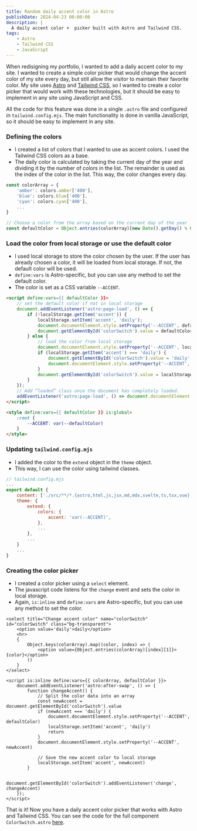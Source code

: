 ```yaml
---
title: Random daily accent color in Astro
publishDate: 2024-04-23 00:00:00
description: |
  A daily accent color +  picker built with Astro and Tailwind CSS.
tags:
    - Astro
    - Tailwind CSS
    - JavaScript
---
```


When redisigning my portfolio, I wanted to add a daily accent color to my site. I wanted to create a simple color picker that would change the accent color of my site every day, but still allow the visitor to maintain their favorite color. My site uses [Astro](https://astro.build/) and [Tailwind CSS](https://tailwindcss.com/), so I wanted to create a color picker that would work with these technologies, but it should be easy to implement in any site using JavaScript and CSS.

All the code for this feature was done in a single `.astro` file and configured in `tailwind.config.mjs`. The main functionality is done in vanilla JavaScript, so it should be easy to implement in any site. 

### Defining the colors
- I created a list of colors that I wanted to use as accent colors. I used the Tailwind CSS colors as a base.
- The daily color is calculated by taking the current day of the year and dividing it by the number of colors in the list. The remainder is used as the index of the color in the list. This way, the color changes every day.
```js
const colorArray = {
    'amber': colors.amber['400'],
    'blue': colors.blue['400'],
    'cyan': colors.cyan['400'],
    ...
}

// Choose a color from the array based on the current day of the year
const defaultColor = Object.entries(colorArray)[new Date().getDay() % Object.keys(colorArray).length][1]
```

### Load the color from local storage or use the default color
- I used local storage to store the color chosen by the user. If the user has already chosen a color, it will be loaded from local storage. If not, the default color will be used.
- `define:vars` is Astro-specific, but you can use any method to set the default color.
- The color is set as a CSS variable `--ACCENT`.
```html
<script define:vars={{ defaultColor }}>
	// set the default color if not in local storage
	document.addEventListener('astro:page-load', () => {
		if (!localStorage.getItem('accent')) {
			localStorage.setItem('accent', 'daily');
			document.documentElement.style.setProperty('--ACCENT', defaultColor);
            document.getElementById('colorSwitch').value = defaultColor;
		} else {
            // load the color from local storage
			document.documentElement.style.setProperty('--ACCENT', localStorage.getItem('accent'));
            if (localStorage.getItem('accent') === 'daily') {
                document.getElementById('colorSwitch').value = 'daily';
    			document.documentElement.style.setProperty('--ACCENT', defaultColor);
            }
            document.getElementById('colorSwitch').value = localStorage.getItem('accent');
		}
	});
	// Add “loaded” class once the document has completely loaded.
	addEventListener('astro:page-load', () => document.documentElement.classList.add('loaded'));
</script>

<style define:vars={{ defaultColor }} is:global>
	:root {
		--ACCENT: var(--defaultColor)
	}
</style>
```

### Updating `tailwind.config.mjs`
- I added the color to the `extend` object in the `theme` object.
- This way, I can use the color using tailwind classes.
```js
// tailwind.config.mjs
...
export default {
	content: ['./src/**/*.{astro,html,js,jsx,md,mdx,svelte,ts,tsx,vue}'],
	theme: {
		extend: {
			colors: {
				accent: 'var(--ACCENT)',
			},
            ...
        },
        ...
    }
    ...
}
```

### Creating the color picker
- I created a color picker using a `select` element.
- The javascript code listens for the `change` event and sets the color in local storage.
- Again, `is:inline` and `define:vars` are Astro-specific, but you can use any method to set the color.

```tsx
<select title="Change accent color" name="colorSwitch" id="colorSwitch" class="bg-transparent">
    <option value='daily'>daily</option>
    <hr>
    {
        Object.keys(colorArray).map((color, index) => (
            <option value={Object.entries(colorArray)[index][1]}>{color}</option>
        ))
    }
</select>

<script is:inline define:vars={{ colorArray, defaultColor }}>
    document.addEventListener('astro:after-swap', () => {
        function changeAccent() {
            // Split the color data into an array
            const newAccent = document.getElementById('colorSwitch').value
            if (newAccent === 'daily') {
                document.documentElement.style.setProperty('--ACCENT', defaultColor)
                localStorage.setItem('accent', 'daily')
                return
            } 
            document.documentElement.style.setProperty('--ACCENT', newAccent)
            
            // Save the new accent color to local storage
            localStorage.setItem('accent', newAccent)
        }
        
        document.getElementById('colorSwitch').addEventListener('change', changeAccent)
    });
</script>
```

That is it! Now you have a daily accent color picker that works with Astro and Tailwind CSS. You can see the code for the full component `ColorSwitch.astro` [here](https://github.com/kaischuygon/kaischuygon.github.io/blob/8523b4038d302ada8421aa01d84b91d01975764b/src/components/ColorSwitch.astro).
